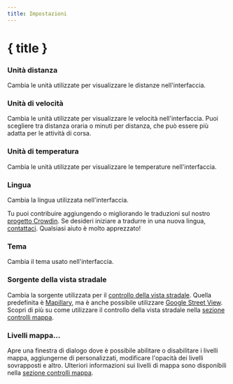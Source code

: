 ```yaml
---
title: Impostazioni
---
```


<script lang="ts">
</script>

# { title }

### <Ruler size="16" class="inline-block" style="margin-bottom: 2px" /> Unità distanza

Cambia le unità utilizzate per visualizzare le distanze nell'interfaccia.

### <Zap size="16" class="inline-block" style="margin-bottom: 2px" /> Unità di velocità

Cambia le unità utilizzate per visualizzare le velocità nell'interfaccia.
Puoi scegliere tra distanza oraria o minuti per distanza, che può essere più adatta per le attività di corsa.

### <Thermometer size="16" class="inline-block" style="margin-bottom: 2px" /> Unità di temperatura

Cambia le unità utilizzate per visualizzare le temperature nell'interfaccia.

### <Languages size="16" class="inline-block" style="margin-bottom: 2px" /> Lingua

Cambia la lingua utilizzata nell'interfaccia.

<DocsNote>

Tu puoi contribuire aggiungendo o migliorando le traduzioni sul nostro <a href="https://crowdin.com/project/gpxstudio" target="_blank">progetto Crowdin</a>.
Se desideri iniziare a tradurre in una nuova lingua, <a href="#contact">contattaci</a>.
Qualsiasi aiuto è molto apprezzato!

</DocsNote>

### <Sun size="16" class="inline-block" style="margin-bottom: 2px" /> Tema

Cambia il tema usato nell'interfaccia.

### <PersonStanding size="16" class="inline-block" style="margin-bottom: 2px" /> Sorgente della vista stradale

Cambia la sorgente utilizzata per il [controllo della vista stradale](../map-controls).
Quella predefinita è <a href="https://www.mapillary.com" target="_blank">Mapillary</a>, ma è anche possibile utilizzare <a href="https://www.google.com/streetview/" target="_blank">Google Street View</a>.
Scopri di più su come utilizzare il controllo della vista stradale nella [sezione controlli mappa](../map-controls).

### <Laces sie="16" classi="inline-block" stole="margin-bottom: 2px" /> Livelli mappa...

Apre una finestra di dialogo dove è possibile abilitare o disabilitare i livelli mappa, aggiungerne di personalizzati, modificare l'opacità dei livelli sovrapposti e altro.
Ulteriori informazioni sui livelli di mappa sono disponibili nella [sezione controlli mappa](../map-controls).
